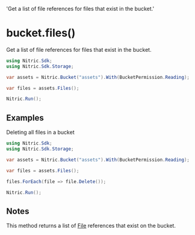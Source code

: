   'Get a list of file references for files that exist in the bucket.'

# bucket.files()

Get a list of file references for files that exist in the bucket.

```csharp
using Nitric.Sdk;
using Nitric.Sdk.Storage;

var assets = Nitric.Bucket("assets").With(BucketPermission.Reading);

var files = assets.Files();

Nitric.Run();
```

## Examples

Deleting all files in a bucket

```csharp
using Nitric.Sdk;
using Nitric.Sdk.Storage;

var assets = Nitric.Bucket("assets").With(BucketPermission.Reading);

var files = assets.Files();

files.ForEach(file => file.Delete());

Nitric.Run();
```

## Notes

This method returns a list of [File](./bucket-file) references that exist on the bucket.
